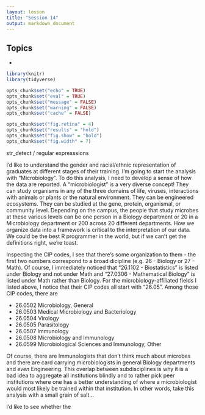 ```yaml
---
layout: lesson
title: "Session 14"
output: markdown_document
---
```


## Topics
*


```r
library(knitr)
library(tidyverse)

opts_chunk$set("echo" = TRUE)
opts_chunk$set("eval" = TRUE)
opts_chunk$set("message" = FALSE)
opts_chunk$set("warning" = FALSE)
opts_chunk$set("cache" = FALSE)

opts_chunk$set("fig.retina" = 4)
opts_chunk$set("results" = "hold")
opts_chunk$set("fig.show" = "hold")
opts_chunk$set("fig.width" = 7)
```

str_detect / regular expresssions

I'd like to understand the gender and racial/ethnic representation of graduates at different stages of their training. I'm going to start the analysis with "Microbiology". To do this analysis, I need to develop a sense of how the data are reported. A "microbiologist" is a very diverse concept! They can study organisms in any of the three domains of life, viruses, interactions with animals or plants or the natural environment. They can be engineered ecosystems. They can be studied at the gene, protein, organismal, or community level. Depending on the campus, the people that study microbes at these various levels can be one person in a Biology department or 20 in a Microbiology department or 200 across 20 different departments. How we organize data into a framework is critical to the interpretation of our data. We could be the best R programmer in the world, but if we can't get the definitions right, we're toast.

Inspecting the CIP codes, I see that there's some organization to them - the first two numbers correspond to a broad dicipline (e.g. 26 - Biology or 27 - Math). Of course, I immediately noticed that "26.1102 - Biostatistics" is listed under Biology and not under Math and "27.0306 - Mathematical Biology" is listed under Math rather than Biology. For the microbiology-affiliated fields I listed above, I notice that their CIP codes all start with "26.05". Among those CIP codes, there are

* 26.0502	Microbiology, General
* 26.0503	Medical Microbiology and Bacteriology
* 26.0504	Virology
* 26.0505	Parasitology
* 26.0507	Immunology
* 26.0508	Microbiology and Immunology
* 26.0599	Microbiological Sciences and Immunology, Other

Of course, there are Immunologists that don't think much about microbes and there are card carrying microbiologists in general Biology departments and *even* Engineering. This overlap between subdisciplines is why it is a bad idea to aggregate all institutions blindly and to rather pick peer institutions where one has a better understanding of where a microbiologist would most likely be trained within that institution. In other words, take this analysis with a small grain of salt...

I'd like to see whether the
